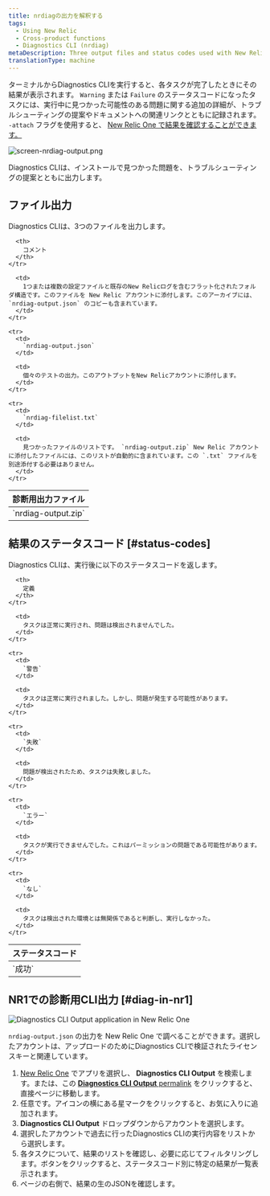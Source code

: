 ```yaml
---
title: nrdiagの出力を解釈する
tags:
  - Using New Relic
  - Cross-product functions
  - Diagnostics CLI (nrdiag)
metaDescription: Three output files and status codes used with New Relic Diagnostics (nrdiag).
translationType: machine
---
```




ターミナルからDiagnostics CLIを実行すると、各タスクが完了したときにその結果が表示されます。 `Warning` または `Failure` のステータスコードになったタスクには、実行中に見つかった可能性のある問題に関する追加の詳細が、トラブルシューティングの提案やドキュメントへの関連リンクとともに記録されます。 `-attach` フラグを使用すると、 [New Relic One で結果を確認することができます。](/docs/using-new-relic/cross-product-functions/diagnostics-cli-nrdiag/interpret-nrdiag-output/#diag-in-nr1)

<img
  title="screen-nrdiag-output.png"
  alt="screen-nrdiag-output.png"
  src={screenNrdiagOutput0}
/>

<figcaption>
  Diagnostics CLIは、インストールで見つかった問題を、トラブルシューティングの提案とともに出力します。
</figcaption>

## ファイル出力

Diagnostics CLIは、3つのファイルを出力します。

<table>
  <thead>
    <tr>
      <th style={{ width: "200px" }}>
        診断用出力ファイル
      </th>

      <th>
        コメント
      </th>
    </tr>
  </thead>

  <tbody>
    <tr>
      <td>
        `nrdiag-output.zip`
      </td>

      <td>
        1つまたは複数の設定ファイルと既存のNew Relicログを含むフラット化されたフォルダ構造です。このファイルを New Relic アカウントに添付します。このアーカイブには、 `nrdiag-output.json` のコピーも含まれています。
      </td>
    </tr>

    <tr>
      <td>
        `nrdiag-output.json`
      </td>

      <td>
        個々のテストの出力。このアウトプットをNew Relicアカウントに添付します。
      </td>
    </tr>

    <tr>
      <td>
        `nrdiag-filelist.txt`
      </td>

      <td>
        見つかったファイルのリストです。 `nrdiag-output.zip` New Relic アカウントに添付したファイルには、このリストが自動的に含まれています。この `.txt` ファイルを別途添付する必要はありません。
      </td>
    </tr>
  </tbody>
</table>

## 結果のステータスコード [#status-codes]

Diagnostics CLIは、実行後に以下のステータスコードを返します。

<table>
  <thead>
    <tr>
      <th style={{ width: "125px" }}>
        ステータスコード
      </th>

      <th>
        定義
      </th>
    </tr>
  </thead>

  <tbody>
    <tr>
      <td>
        `成功`
      </td>

      <td>
        タスクは正常に実行され、問題は検出されませんでした。
      </td>
    </tr>

    <tr>
      <td>
        `警告`
      </td>

      <td>
        タスクは正常に実行されました。しかし、問題が発生する可能性があります。
      </td>
    </tr>

    <tr>
      <td>
        `失敗`
      </td>

      <td>
        問題が検出されたため、タスクは失敗しました。
      </td>
    </tr>

    <tr>
      <td>
        `エラー`
      </td>

      <td>
        タスクが実行できませんでした。これはパーミッションの問題である可能性があります。
      </td>
    </tr>

    <tr>
      <td>
        `なし`
      </td>

      <td>
        タスクは検出された環境とは無関係であると判断し、実行しなかった。
      </td>
    </tr>
  </tbody>
</table>

## NR1での診断用CLI出力 [#diag-in-nr1]

<img
  title="Diagnostics CLI Output application in New Relic One"
  alt="Diagnostics CLI Output application in New Relic One"
  src={leftSidebarNerdletDiag}
/>

`nrdiag-output.json` の出力を New Relic One で調べることができます。選択したアカウントは、アップロードのためにDiagnostics CLIで検証されたライセンスキーと関連しています。

1. [New Relic One](https://one.newrelic.com) でアプリを選択し、 **Diagnostics CLI Output** を検索します。または、この [**Diagnostics CLI Output** permalink](https://onenr.io/0x0jldL3EjW) をクリックすると、直接ページに移動します。
2. 任意です。アイコンの横にある星マークをクリックすると、お気に入りに追加されます。
3. **Diagnostics CLI Output** ドロップダウンからアカウントを選択します。
4. 選択したアカウントで過去に行ったDiagnostics CLIの実行内容をリストから選択します。
5. 各タスクについて、結果のリストを確認し、必要に応じてフィルタリングします。ボタンをクリックすると、ステータスコード別に特定の結果が一覧表示されます。
6. ページの右側で、結果の生のJSONを確認します。